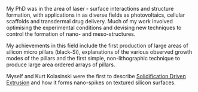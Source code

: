 My PhD was in the area of laser - surface interactions and structure formation, with applications in as diverse fields as photovoltaics, cellular scaffolds and transdermal drug delivery. Much of my work involved optimising the experimental conditions and devising new techniques to control the formation of nano- and meso-structures.

My achievements in this field include the first production of large areas of silicon micro pillars (black-Si), explanations of the various observed growth modes of the pillars and the first simple, non-lithographic technique to produce large area ordered arrays of pillars. 

Myself and  Kurt Kolasinski were the first to describe [[Solidification Driven Extrusion]] and how it forms nano-spikes on textured silicon surfaces.
